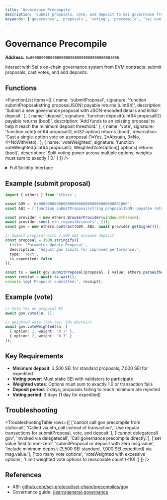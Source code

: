 ```yaml
---
title: 'Governance Precompile'
description: 'Submit proposals, vote, and deposit to Sei governance from EVM contracts.'
keywords: ['governance', 'proposals', 'voting', 'precompile', 'sei evm']
---
```



# Governance Precompile

**Address:** `0x0000000000000000000000000000000000001006`

Interact with Sei's on-chain governance system from EVM contracts: submit proposals, cast votes, and add deposits.

## Functions

<FunctionList
  items={[
    {
      name: 'submitProposal',
      signature: 'function submitProposal(string proposalJSON) payable returns (uint64)',
      description: 'Submit a new governance proposal with JSON-encoded details and initial deposit.'
    },
    {
      name: 'deposit',
      signature: 'function deposit(uint64 proposalID) payable returns (bool)',
      description: 'Add funds to an existing proposal to help it reach the minimum deposit threshold.'
    },
    {
      name: 'vote',
      signature: 'function vote(uint64 proposalID, int32 option) returns (bool)',
      description: 'Cast a single-option vote on a proposal (1=Yes, 2=Abstain, 3=No, 4=NoWithVeto).'
    },
    {
      name: 'voteWeighted',
      signature: 'function voteWeighted(uint64 proposalID, WeightedVoteOption[] options) returns (bool)',
      description: 'Split voting power across multiple options; weights must sum to exactly 1.0.'
    }
  ]}
/>

<details>
<summary>Full Solidity Interface</summary>

```solidity copy
/// Submit a new governance proposal with JSON-encoded details.
/// @param proposalJSON JSON string: { "title": "...", "description": "...", "type": "Text", "is_expedited": false }
/// @return proposalID The ID of the created proposal
function submitProposal(string calldata proposalJSON) payable external returns (uint64 proposalID);

/// Add a deposit to an existing proposal.
/// @param proposalID The ID of the proposal to deposit to
/// @return success Whether the deposit was accepted
function deposit(uint64 proposalID) payable external returns (bool success);

/// Cast a vote on a proposal.
/// @param proposalID The ID of the proposal
/// @param option Vote option: 1=Yes, 2=Abstain, 3=No, 4=NoWithVeto
/// @return success Whether the vote was cast
function vote(uint64 proposalID, int32 option) external returns (bool success);

struct WeightedVoteOption {
    int32 option;   // 1=Yes, 2=Abstain, 3=No, 4=NoWithVeto
    string weight;  // Decimal string (e.g., "0.7"); must sum to 1.0 across all options
}

/// Cast a weighted vote (split voting power across multiple options).
/// @param proposalID The ID of the proposal
/// @param options Array of weighted vote options (MUST sum to exactly 1.0)
/// @return success Whether the vote was cast
function voteWeighted(uint64 proposalID, WeightedVoteOption[] calldata options) external returns (bool success);
```

</details>

## Example (submit proposal)

```typescript copy
import { ethers } from 'ethers';

const GOV = '0x0000000000000000000000000000000000001006';
const ABI = ['function submitProposal(string proposalJSON) payable returns (uint64)', 'function vote(uint64 proposalID, int32 option) returns (bool)', 'function deposit(uint64 proposalID) payable returns (bool)', 'function voteWeighted(uint64 proposalID, tuple(int32 option, string weight)[] options) returns (bool)'];

const provider = new ethers.BrowserProvider(window.ethereum);
await provider.send('eth_requestAccounts', []);
const gov = new ethers.Contract(GOV, ABI, await provider.getSigner());

// Submit proposal with 3,500 SEI minimum deposit
const proposal = JSON.stringify({
  title: 'Parameter Update Proposal',
  description: 'Adjust gas limits for improved performance.',
  type: 'Text',
  is_expedited: false
});

const tx = await gov.submitProposal(proposal, { value: ethers.parseEther('3500') });
const receipt = await tx.wait();
console.log('Proposal submitted:', receipt);
```

## Example (vote)

```typescript copy
// Vote Yes on proposal #1
await gov.vote(1n, 1);

// Weighted vote (70% Yes, 30% Abstain)
await gov.voteWeighted(1n, [
  { option: 1, weight: '0.7' },
  { option: 2, weight: '0.3' }
]);
```

## Key Requirements

- **Minimum deposit**: 3,500 SEI for standard proposals; 7,000 SEI for expedited
- **Voting power**: Must stake SEI with validators to participate
- **Weighted votes**: Options must sum to exactly 1.0 or transaction fails
- **Deposit period**: 2 days; proposals failing to reach minimum are rejected
- **Voting period**: 3 days (1 day for expedited)

## Troubleshooting

<TroubleshootingTable
  rows={[
    ['cannot call gov precompile from staticcall', 'Called via eth_call instead of transaction', 'Use regular transactions for submitProposal, vote, and deposit.'],
    ['cannot delegatecall gov', 'Invoked via delegatecall', 'Call governance precompile directly.'],
    ['set value field to non-zero', 'submitProposal or deposit with zero msg.value', 'Include minimum deposit (3,500 SEI standard, 7,000 SEI expedited) via msg.value.'],
    ['too many vote options', 'voteWeighted with excessive options', 'Limit weighted vote options to reasonable count (<10).']
  ]}
/>

## References

- ABI: [github.com/sei-protocol/sei-chain/precompiles/gov](https://github.com/sei-protocol/sei-chain/tree/main/precompiles/gov)
- Governance guide: [/learn/general-governance](/learn/general-governance)
